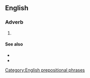 ==English==

===Adverb===
{{en-adv|-}}

# {{misspelling of|in principle|lang=en}}

====See also====
* {{l|en|principle}}
* {{l|en|principal}}

[[Category:English prepositional phrases]]